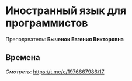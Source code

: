 ﻿# Иностранный язык для программистов

Преподаватель: **Быченок Евгения Викторовна**

## Времена

*Смотреть*: https://t.me/c/1976667986/17